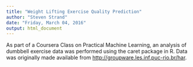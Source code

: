 ---
title: "Weight Lifting Exercise Quality Prediction"
author: "Steven Strand"
date: "Friday, March 04, 2016"
output: html_document
---

As part of a Coursera Class on Practical Machine Learning,
an analysis of dumbbell exercise data was performed using the caret package in R.
Data was originally made available from 
[http://groupware.les.inf.puc-rio.br/har]().
